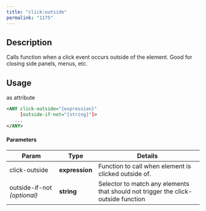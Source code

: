 ```yaml
---
title: "click:outside"
permalink: "1175"
---
```


## Description

Calls function when a click event occurs outside of the element. Good
for closing side panels, menus, etc.

## Usage

as attribute

```xml
<ANY click-outside="{expression}"
     [outside-if-not="{string}"]>
   ...
</ANY>
```

#### Parameters

| Param | Type | Details |
| --- | --- | --- |
| click-outside | **expression** | Function to call when element is clicked outside of. |
| outside-if-not  *(optional)* | **string** | Selector to match any elements that should not trigger the click-outside function |